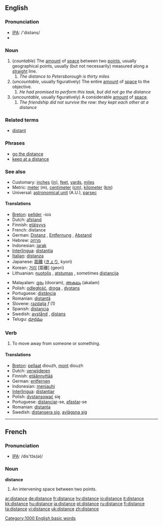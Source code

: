 ==English==

{{rank|try|loved|deal|625|distance|thinking|beginning|unless}}

===Pronunciation===
*[[w:IPA|IPA]]: /'distəns/
*{{audio|en-us-distance.ogg|Audio (US)}}

===Noun===
{{en-noun|s|-}}
# (''countable'') The [[amount]] of [[space]] between two [[point]]s, usually geographical points, usually (but not necessarily) measured along a [[straight]] line.
##''The distance to Petersborough is thirty miles''
# (''uncountable'', usually figuratively) The entire [[amount]] of [[space]] to the objective.
##''He had promised to perform this task, but did not go the distance''
#(''uncountable'', usually figuratively) A considerable [[amount]] of [[space]].
##''The friendship did not survive the row: they kept each other at a distance''

===Related terms===
*[[distant]]

===Phrases===
*[[go the distance]]
*[[keep at a distance]]

===See also===
*Customary: [[inch]]es ([[in]]), [[feet]], [[yard]]s, [[mile]]s
*Metric: [[meter]] (m), [[centimeter]] ([[cm]]), [[kilometer]] ([[km]])
*Universal: [[astronomical unit]] (A.U.), [[parsec]]

====Translations====
{{top}}
*[[Breton]]: [[pellder]] {{m}} -ioù {{p}}
*Dutch: [[afstand]] {{m}}
*Finnish: [[etäisyys]]
*French: distance {{f}}
*German: [[Distanz]] {{f}}, [[Entfernung]] {{f}}, [[Abstand]] {{m}}
*Hebrew: [[מרחק]] {{m}}
*Indonesian: [[jarak]]
*[[Interlingua]]: [[distantia]]
*[[Italian]]: [[distanza]] {{f}}
*Japanese: [[距離]] ([[きょり]], kyori)
*Korean: [[거리]] [距離] (geori)
*Lithuanian: [[nuotolis]] {{m}}, [[atstumas]] {{m}}, sometimes [[distancija]] {{f}}
{{mid}}
*Malayalam: [[ദൂരം]] (dooram), [[അകലം]] (akalam)
*Polish: [[odległość]], [[droga]] {{f}}, [[dystans]] {{m}}
*Portuguese: [[distância]] {{f}}
*Romanian: [[distanţă]] {{f}}
*Slovene: [[razdalja]] ''f'' (1)
*Spanish: [[distancia]] {{f}}
*Swedish: [[avstånd]] {{n}}, [[distans]] {{c}}
*Telugu: [[దూరము]]
{{bottom}}

===Verb===
{{en-verb|distanc|ing}}
# To move away from someone or something.

====Translations====
*[[Breton]]: [[pellaat]] diouzh, [[mont]] diouzh
*Dutch: [[verwijderen]]
*Finnish: [[etäännyttää]]
*German: [[entfernen]]
*Indonesian: [[menjauhi]]
*[[Interlingua]]: [[distantiar]]
*Polish: [[dystansować]] się
*Portuguese: [[distanciar]]-se, [[afastar]]-se
*Romanian: [[distanţa]]
*Swedish: [[distansera sig]], [[avlägsna sig]]

----

==French==
===Pronunciation===
*[[w:IPA|IPA]]: /dis'tɔ̃s(ə)/
===Noun===
'''distance''' {{f}}
# An intervening space between two points.

[[Category:1000 English basic words]]

[[ar:distance]]
[[de:distance]]
[[fr:distance]]
[[hy:distance]]
[[io:distance]]
[[it:distance]]
[[kk:distance]]
[[hu:distance]]
[[ja:distance]]
[[pt:distance]]
[[ru:distance]]
[[fi:distance]]
[[ta:distance]]
[[vi:distance]]
[[uk:distance]]
[[zh:distance]]